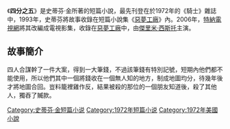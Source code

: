 {{Infobox Book 
|書名      =
四分之五|圖像      =
|圖像說明  =
|作者      = [[史蒂芬·金|史蒂芬·金]]
|原名      =The Fifth Quarter|中文書名  = 
四分之五|出版地    = {{USA}}
|語言      = [[英語|英語]]
|題材      = [[短篇小說|短篇小說]]
|類型      =
|出版者    = 
|出版日期  = 1972年
}}

《'''四分之五'''》是史蒂芬·金所著的短篇小說，最先刊登在於1972年的《騎士》雜誌中，1993年，史蒂芬將故事收錄在短篇小說集《[[惡夢工廠|惡夢工廠]]》內。2006年，[[特納電視網|特納電視網]]將其改編成電視影集，收錄在[[惡夢工廠_(電視影集)|惡夢工廠]]中，由[[傑里米·西斯托|傑里米·西斯托]]主演。

==故事簡介==
四人合謀幹了一件大案，得到一大筆錢，不過該筆錢有特別記號，短期內他們都不能使用，所以他們其中一個將錢收在一個無人知的地方，制成地圖均分，待幾年後才將地圖合回。豈料籠裡雞作反，結果被殺的那位的一個朋友知道後，殺了其他人，獨吞了贓款。      
{{惡夢工廠}}

{{史蒂芬·金}}
[[Category:史蒂芬·金短篇小说|Category:史蒂芬·金短篇小说]]
[[Category:1972年短篇小说|Category:1972年短篇小说]]
[[Category:1972年美國小說|Category:1972年美國小說]]